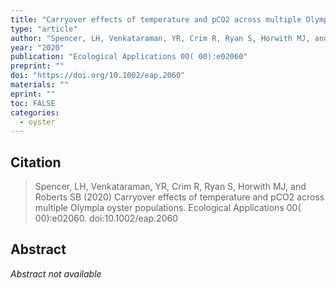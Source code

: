 ```yaml
---
title: "Carryover effects of temperature and pCO2 across multiple Olympia oyster populations"
type: "article"
author: "Spencer, LH, Venkataraman, YR, Crim R, Ryan S, Horwith MJ, and Roberts SB"
year: "2020"
publication: "Ecological Applications 00( 00):e02060"
preprint: ""
doi: "https://doi.org/10.1002/eap.2060"
materials: ""
eprint: ""
toc: FALSE
categories:
  - oyster
---
```


## Citation

> Spencer, LH, Venkataraman, YR, Crim R, Ryan S, Horwith MJ, and Roberts SB (2020) Carryover effects of temperature and pCO2 across multiple Olympia oyster populations. Ecological Applications 00( 00):e02060. doi:10.1002/eap.2060

## Abstract

*Abstract not available*
